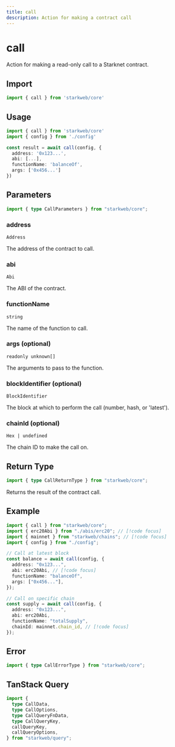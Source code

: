 ```yaml
---
title: call
description: Action for making a contract call
---
```


# call

Action for making a read-only call to a Starknet contract.

## Import

```ts
import { call } from 'starkweb/core'
```

## Usage

```ts
import { call } from 'starkweb/core'
import { config } from './config'

const result = await call(config, {
  address: '0x123...',
  abi: [...],
  functionName: 'balanceOf',
  args: ['0x456...']
})
```

## Parameters

```ts
import { type CallParameters } from "starkweb/core";
```

### address

`Address`

The address of the contract to call.

### abi

`Abi`

The ABI of the contract.

### functionName

`string`

The name of the function to call.

### args (optional)

`readonly unknown[]`

The arguments to pass to the function.

### blockIdentifier (optional)

`BlockIdentifier`

The block at which to perform the call (number, hash, or 'latest').

### chainId (optional)

`Hex | undefined`

The chain ID to make the call on.

## Return Type

```ts
import { type CallReturnType } from "starkweb/core";
```

Returns the result of the contract call.

## Example

```ts [example.ts]
import { call } from "starkweb/core";
import { erc20Abi } from "./abis/erc20"; // [!code focus]
import { mainnet } from "starkweb/chains"; // [!code focus]
import { config } from "./config";

// Call at latest block
const balance = await call(config, {
  address: "0x123...",
  abi: erc20Abi, // [!code focus]
  functionName: "balanceOf",
  args: ["0x456..."],
});

// Call on specific chain
const supply = await call(config, {
  address: "0x123...",
  abi: erc20Abi,
  functionName: "totalSupply",
  chainId: mainnet.chain_id, // [!code focus]
});
```

## Error

```ts
import { type CallErrorType } from "starkweb/core";
```

## TanStack Query

```ts
import {
  type CallData,
  type CallOptions,
  type CallQueryFnData,
  type CallQueryKey,
  callQueryKey,
  callQueryOptions,
} from "starkweb/query";
``` 